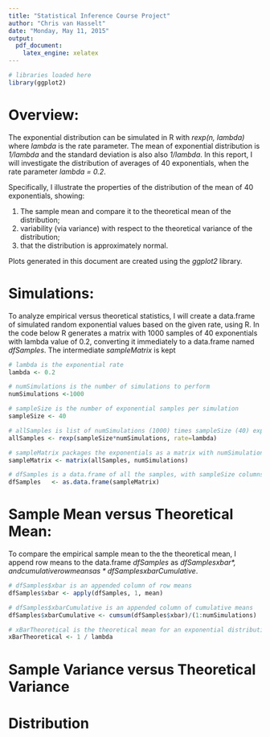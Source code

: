 ```yaml
---
title: "Statistical Inference Course Project"
author: "Chris van Hasselt"
date: "Monday, May 11, 2015"
output:
  pdf_document:
    latex_engine: xelatex
---
```

```r
# libraries loaded here
library(ggplot2)

```

# Overview:

The exponential distribution can be simulated in R with *rexp(n, lambda)* where *lambda* is the rate parameter. The mean of exponential distribution is *1/lambda* and the standard deviation is also also *1/lambda*. In this report, I will investigate the distribution of averages of 40 exponentials, when the rate parameter *lambda = 0.2*.

Specifically, I illustrate the properties of the distribution of the mean of 40 exponentials, showing:

#. The sample mean and compare it to the theoretical mean of the distribution;
#. variability (via variance) with respect to the theoretical variance of the distribution;
#. that the distribution is approximately normal.

Plots generated in this document are created using the *ggplot2* library.


# Simulations:

To analyze empirical versus theoretical statistics, I will create a data.frame of simulated random exponential values based on the given rate, using R.  In the code below R generates a matrix with 1000 samples of 40 exponentials with lambda value of 0.2, converting it immediately to a data.frame named *dfSamples*.  The intermediate *sampleMatrix* is kept

```r

# lambda is the exponential rate
lambda <- 0.2

# numSimulations is the number of simulations to perform
numSimulations <-1000

# sampleSize is the number of exponential samples per simulation
sampleSize <- 40

# allSamples is list of numSimulations (1000) times sampleSize (40) exponentials, with rate lambda
allSamples <- rexp(sampleSize*numSimulations, rate=lambda)

# sampleMatrix packages the exponentials as a matrix with numSimulations (1000) rows and sampleSize (40) columns.
sampleMatrix <- matrix(allSamples, numSimulations)

# dfSamples is a data.frame of all the samples, with sampleSize columns, numSimulations rows.
dfSamples   <- as.data.frame(sampleMatrix)

```

# Sample Mean versus Theoretical Mean:

To compare the empirical sample mean to the the theoretical mean, I append row means to the data.frame *dfSamples* as *dfSamples$xbar*, and cumulative row means as *dfSamples$xbarCumulative*.

```r

# dfSamples$xbar is an appended column of row means
dfSamples$xbar <- apply(dfSamples, 1, mean)

# dfSamples$xbarCumulative is an appended column of cumulative means
dfSamples$xbarCumulative <- cumsum(dfSamples$xbar)/(1:numSimulations)

# xBarTheoretical is the theoretical mean for an exponential distribution, as stated in the problem
xBarTheoretical <- 1 / lambda


```

# Sample Variance versus Theoretical Variance



# Distribution
